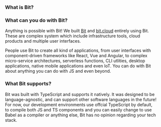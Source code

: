 
### What is Bit?

<WhatIsBitShort />

### What can you do with Bit?

Anything is possible with Bit! We built [Bit](https://bit.dev) and [bit.cloud](https://bit.cloud) entirely using Bit. These are complex system which include infrastructure
tools, cloud products and multiple user interfaces.

People use Bit to create all kind of applications, from user interfaces with component-driven frameworks like React, Vue and Angular, to complex
micro-service architectures, serverless functions, CLI utlities, desktop applications, native mobile applications and even IoT. You can do with Bit about anything you can do with JS
and even beyond.

### What Bit supports?

Bit was built with TypeScript and supports it natively. It was designed to be language-agnostic, and can support other software languages in the future!
For now, our development environments use offcial TypeScript by default, to compile both JS and TS components and you can easily change to use Babel as a compiler or anything else, Bit has no opinion regarding your tech stack.